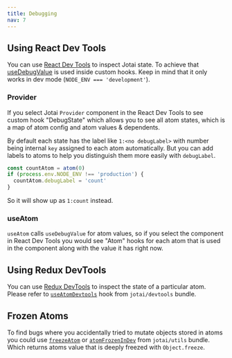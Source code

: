 ```yaml
---
title: Debugging
nav: 7
---
```


## Using React Dev Tools

You can use [React Dev Tools](https://chrome.google.com/webstore/detail/react-developer-tools/fmkadmapgofadopljbjfkapdkoienihi)
to inspect Jotai state. To achieve that [useDebugValue](https://reactjs.org/docs/hooks-reference.html#usedebugvalue)
is used inside custom hooks. Keep in mind that it only works in dev mode
(`NODE_ENV === 'development'`).

### Provider

If you select Jotai `Provider` component in the React Dev Tools to see custom
hook "DebugState" which allows you to see all atom states,
which is a map of atom config and atom values & dependents.

By default each state has the label like `1:<no debugLabel>` with number being
internal `key` assigned to each atom automatically. But you can add labels to
atoms to help you distinguish them more easily with `debugLabel`.

```js
const countAtom = atom(0)
if (process.env.NODE_ENV !== 'production') {
  countAtom.debugLabel = 'count'
}
```

So it will show up as `1:count` instead.

### useAtom

`useAtom` calls `useDebugValue` for atom values, so if you select the component
in React Dev Tools you would see "Atom" hooks for each atom that is used in the
component along with the value it has right now.

## Using Redux DevTools

You can use [Redux DevTools](https://chrome.google.com/webstore/detail/redux-devtools/lmhkpmbekcpmknklioeibfkpmmfibljd)
to inspect the state of a particular atom. Please refer to [`useAtomDevtools`](../api/devtools.md#useAtomDevtools) hook from `jotai/devtools` bundle.

## Frozen Atoms

To find bugs where you accidentally tried to mutate objects stored in atoms you
could use [`freezeAtom`](../api/utils.md#freezeAtom) or
[`atomFrozenInDev`](../api/utils.md#atomFrozenInDev) from `jotai/utils` bundle.
Which returns atoms value that is deeply freezed with `Object.freeze`.
